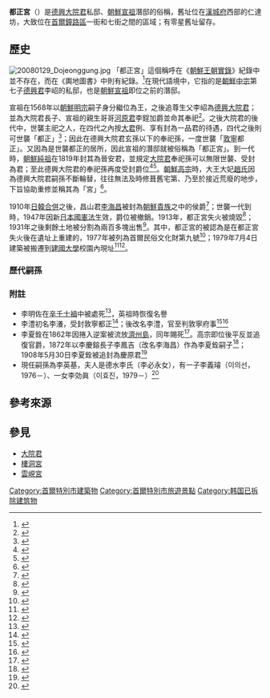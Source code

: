 '''都正宮'''（{{kor|k=도정궁}}）是[[德興大院君|德興大院君]]私邸、[[朝鮮宣祖|朝鮮宣祖]]潛邸的俗稱，舊址位在[[漢城府|漢城府]]西部的仁達坊，大致位在[[首爾|首爾]][[鐘路區|鐘路區]]{{link-ko|仁王山路|인왕산로}}一街和{{link-ko|社稷路|사직로 (서울)}}七街之間的區域；有零星舊址留存。

==歷史==
[[File:20080129_Dojeonggung.jpg|thumb]]
「都正宮」這個稱呼在《[[朝鮮王朝實錄|朝鮮王朝實錄]]》紀錄中並不存在，而在《輿地圖書》中則有紀錄。<ref>{{cite book|title=《輿地圖書》上·補遺篇(京兆, 松都, 水原)|author=洪良漢|year=1973年|publisher=國史編纂委員會|url=http://db.history.go.kr/item/level.do?setId=1&itemId=sa&synonym=off&chinessChar=on&page=1&pre_page=1&brokerPagingInfo=&position=0&levelId=sa_036_0060_0010_0120|accessdate=2020-07-16|archivedate=2020-07-19|archiveurl=https://web.archive.org/web/20200719024707/http://db.history.go.kr/item/level.do?setId=1&itemId=sa&synonym=off&chinessChar=on&page=1&pre_page=1&brokerPagingInfo=&position=0&levelId=sa_036_0060_0010_0120|dead-url=no}}</ref>在現代語境中，它指的是[[朝鮮中宗|朝鮮中宗]]第七子[[德興大院君|德興君]]李岹的私邸，也是[[朝鮮宣祖|朝鮮宣祖]]即位之前的潛邸。

宣祖在1568年以[[朝鮮明宗|朝鮮明宗]]嗣子身分繼位為王，之後追尊生父李岹為[[德興大院君|德興大院君]]；並為大院君長子、宣祖的親生哥哥[[河原君|河原君]]李鋥加爵並命其奉祀<ref>{{cite web|title=덕흥군을 대원군으로 삼고, 하원군 이정에게는 작위 1급을 가하고 전토와 장획을 주다|url=http://sillok.history.go.kr/id/wnb_10211001_001|accessdate=2020-07-05|archiveurl=https://web.archive.org/web/20200705190601/http://sillok.history.go.kr/id/wnb_10211001_001|archivedate=2020-07-05|dead-url=no|quote=宣祖2年11月1日，第1條}}</ref>。之後大院君的後代中，世襲主祀之人，在四代之內按[[大君_(朝鮮)|大君]]例、享有封為一品君的待遇，四代之後則可世襲「都正」<ref>{{cite web|title=진성군과 예조가 덕흥 대원군의 제례에 대한 것을 논의하다|url=http://sillok.history.go.kr/id/wpa_10407027_001|accessdate=2020-07-05|archiveurl=https://web.archive.org/web/20200705151816/http://sillok.history.go.kr/id/wpa_10407027_001|archivedate=2020-07-05|dead-url=no|quote=仁祖4年7月27日}}</ref>；因此在德興大院君玄孫以下的奉祀孫，一度世襲「[[敦寧府|敦寧]]都正」。又因為是世襲都正的居所，因此宣祖的潛邸就被俗稱為「都正宮」。到{{link-ko|李彦植|이언식}}一代時，[[朝鮮純祖|朝鮮純祖]]在1819年封其為晉安君，並規定[[大院君|大院君]]奉祀孫可以無限世襲、受封為君；至此德興大院君的奉祀孫再度受封爵位<ref>{{cite web|title=김희순을 경기 관찰사,이언식을 진안군으로 삼다|url=http://sillok.history.go.kr/id/wwa_11902029_004|accessdate=2020-07-05|archiveurl=https://web.archive.org/web/20200705151818/http://sillok.history.go.kr/id/wwa_11902029_004|archivedate=2020-07-05|dead-url=no|quote=純祖19年2月29日，第4條}}</ref><ref>{{cite web |title=《純祖實錄》22卷，純祖十九年（1819）二月十五日 |url=http://sillok.history.go.kr/id/wwa_11902015_001}}</ref>。[[朝鮮高宗|朝鮮高宗]]時，大王大妃[[神貞王后|趙氏]]因為德興大院君嗣孫不斷輪替，往往無法及時修葺舊宅第、乃至於接近荒廢的地步，下旨協助重修並稱其為「宮」<ref>{{cite web|title=대왕대비가 덕흥 대원군의 집을 수리하라고 명하다|url=http://sillok.history.go.kr/id/wza_10201010_002|accessdate=2020-07-05|archiveurl=https://web.archive.org/web/20200706192917/http://sillok.history.go.kr/id/wza_10201010_002|archivedate=2020-07-06|dead-url=no|quote=高宗2年1月10日，第2條}}</ref>。

1910年[[日韓合併|日韓合併]]之後，昌山君[[李海昌|李海昌]]被封為[[朝鮮貴族_(日治時期)|朝鮮貴族]]之中的侯爵<ref>{{cite web|title=이재완, 이재각, 이해창 등에게 귀족의 칭호를 주다|url=http://sillok.history.go.kr/id/kzc_10310007_001|accessdate=2020-07-05|archiveurl=https://web.archive.org/web/20200709054249/http://sillok.history.go.kr/id/kzc_10310007_001|archivedate=2020-07-09|dead-url=no}}</ref>；世襲一代到{{link-ko|李德柱|이덕주 (1887년)}}時，1947年因新[[日本國憲法|日本國憲法]]生效，爵位被撤銷。1913年，都正宮失火被燒毀<ref>{{cite news|title=都正宮(京城 北部 社稷洞 侯爵 李海昌家)이 失火로 燒燼되다.|url=http://db.history.go.kr/item/level.do?setId=1&itemId=su&synonym=off&chinessChar=on&page=1&pre_page=1&brokerPagingInfo=&position=0&levelId=su_002_1913_12_03_0060|accessdate=2020-07-16|work={{link-ja|每日新報 (朝鮮)|毎日新報|每日申報}}|date=1913-12-03|archivedate=2020-07-17|archiveurl=https://web.archive.org/web/20200717010419/http://db.history.go.kr/item/level.do?setId=1&itemId=su&synonym=off&chinessChar=on&page=1&pre_page=1&brokerPagingInfo=&position=0&levelId=su_002_1913_12_03_0060|dead-url=no}}</ref>；1931年之後剩餘土地被分割為兩百多塊出售<ref>{{cite web|title=[서울스토리]역사의 질곡속으로 사라진 조선 왕실의 본가 '도정궁 옛터'|url=https://www.asiae.co.kr/article/2013052310334273580|accessdate=2020-07-05|author1=이규성|website=亞洲經濟日報}}</ref>。其中，都正宮的{{link-ko|慶原堂|도정궁 경원당}}被認為是在都正宮失火後在遺址上重建的，1977年被列為首爾民俗文化財第九號<ref>{{cite web|title=도정궁경원당 (都正宮 慶原堂)|url=http://www.heritage.go.kr/heri/cul/culSelectDetail.do?VdkVgwKey=24,00090000,11&pageNo=1_1_1_1|accessdate=2020-07-05|website=국가문화유산포털}}</ref>；1979年7月4日建築被搬遷到[[建國大學|建國大學]]校園內現址<ref>{{cite news|title=都正宮(도정궁) 慶原堂(경원당)을 보며 태종의 낙천정 이궁을 떠올리다|url=http://www.sgilbo.kr/news/articleView.html?idxno=21247|accessdate=2020-07-05|agency=성광일보|date=2018-11-15|archivedate=2020-07-05|archiveurl=https://web.archive.org/web/20200705221606/http://www.sgilbo.kr/news/articleView.html?idxno=21247|dead-url=no}}</ref><ref>{{cite news|author1=김하연|title=문화재 '도정궁 경원당' 복원 준공식|url=https://www.veritas-a.com/news/articleView.html?idxno=30455|accessdate=2020-07-05|date=2014-10-21|archivedate=2020-07-05|archiveurl=https://web.archive.org/web/20200705221004/https://www.veritas-a.com/news/articleView.html?idxno=30455|dead-url=no}}</ref>。

===歷代嗣孫===
{{chart top|width=80%|collapsed=yes|都正宮嗣孫世系圖}}
{{chart/start|align=center}}
{{chart| | | | | 01 | |01=<small>(1530-1559)</small><br>[[德興大院君|德興大院君]]<br>李岹
|boxstyle_ 01=border-width:1px;
}}
{{chart| | | | | |!| | |}}
{{chart| | | | | 01 | |01=<small>(1545-1597)</small><br>'''[[河原君|河原君]]'''<br>李鋥}}
{{chart| | | | | |!| | |}}
{{chart| | | | | 01 | |01=<small>(1562-1615)</small><br>'''[[唐恩君|唐恩君]]'''<br>李引齡}}
{{chart| | | | | |)|-|-|-|.| |}}
{{chart| | | | | 01 | | 02 | |01=<small>(1579-1618)</small><br>'''[[凝川君|凝川君]]'''<br>李潡|02=<small>(1585-1658)</small><br>{{link-ko|密山君|밀산군}}<br>李澯
|boxstyle_ 02=border-width:1px;
}}
{{chart| |,|-|-|-|(| | | |!| |}}
{{chart| 01 | | 02 | | 03 | |01=<small>(1601-1671)</small><br>敦寧都正<br>'''[[李挺漢|李挺漢]]'''|02=<small>(1614-1677)</small><br>吏判<br>[[李錫漢|李錫漢]]|03=<small>(1609-1668)</small><br>參判<br>{{link-ko|李翊漢 (忠清監司)|이익한|李翊漢}}
|boxstyle_ 02=border-width:1px;
|boxstyle_ 03=border-width:1px;
}}
{{chart| |L|~|~|7|!| | | |!| |}}
{{chart| | | | | 01 | | 02 | |01=<small>(1640-1718)</small><br>敦寧都正<br>'''{{link-ko|李弘逸|이홍일}}'''|02=<small>(1632-?)</small><br>李弘遇
|boxstyle_ 02=border-width:1px;
}}
{{chart| | | | | |!| | | |!| |}}
{{chart| | | | | 01 | | 02 | |01=<small>(1661-1721)</small><br>敦寧都正<br>'''{{link-ko|李世禎|이세정}}'''|02=<small>(1652-?)</small><br>李載克
|boxstyle_ 02=border-width:1px;
}}
{{chart| |,|-|-|-|(| | | |!| |}}
{{chart| 01 | | 02 | | 03 | |01=<small>(1681-1722)</small><br>'''{{link-ko|李明佐|이명좌}}'''|02=<small>(1685-1727)</small><br>敦寧都正<br>'''{{link-ko|李明會|이명회}}'''|03=<small>(1669-?)</small><br>李舜賢
|boxstyle_ 03=border-width:1px;
}}
{{chart| | | | | |!| | | |!| |}}
{{chart| | | | | 01 | | 02 | |01=<small>(1706-1759)</small><br>敦寧都正<br>'''{{link-ko|李亨宗|이형종 (1706년)}}'''|02=<small>(1722-1770)</small><br>李思健
|boxstyle_ 02=border-width:1px;
}}
{{chart| |,|-|-|-|(| | | |!| |}}
{{chart| 01 | | 02 | | 03 | |01=<small>(1727-1795)</small><br>敦寧都正<br>'''{{link-ko|李澧|이풍 (조선)}}'''|02=<small>(1731-1748)</small><br>{{link-ko|達善君|달선군}}<br>李泳|03=<small>(1748-?)</small><br>李述存
|boxstyle_ 02=border-width:1px;
|boxstyle_ 03=border-width:1px;
}}
{{chart| |)|-|-|.|:| | | |!| |}}
{{chart| 01 | | 02 | | 03 | |01=<small>(1752-1819)</small><br>'''{{link-ko|晉安君|진안군 (왕족)}}'''<br>李彥植|02=<small>(1753-1817)</small><br>蔭牧使<br>李民植|03=<small>(1785-?)</small><br>李觀植
|boxstyle_ 02=border-width:1px;
|boxstyle_ 03=border-width:1px;
}}
{{chart| |:|,|-|-|(| | | |!| |}}
{{chart| 01 | | 02 | | 03 | |01=<small>(1771-1830)</small><br>'''{{link-ko|完城君|진안군 (왕족)}}'''<br>李爔|02=<small>(1773-1820)</small><br>通德郞<br>{{link-ko|李𪸛|이옥 (1773년)}}|03=<small>(1804-1880)</small><br>都正<br>李華應
|boxstyle_ 02=border-width:1px;
|boxstyle_ 03=border-width:1px;
}}
{{chart| |L|~|~|7|!| | | |!| |}}
{{chart| | | | | 01 | | 02 | |01=<small>(1805-1843)</small><br>'''{{link-ko|完昌君|완창군}}'''<br>李時仁|02=<small>(1825-1881)</small><br>李載衡
|boxstyle_ 02=border-width:1px;
}}
{{chart| | | | | |!| | | |!| |}}
{{chart| | | | | 01 | | 02 | |01=<small>(1842-1862)</small><br>'''{{link-ko|李夏銓|이하전|慶原君}}'''<br>李夏銓|02=<small>(1848-1919)</small><br>參奉<br>李慶鎔
|boxstyle_ 02=border-width:1px;
}}
{{chart| | | | | |L|~|~|7|!| |}}
{{chart| | | | | | | | | 01 | |01=<small>(1865-1945)</small><br>'''[[李海昌|昌山君]]'''<br>李海昌}}
{{chart| | | | | | | | | |!| |}}
{{chart| | | | | | | | | 01 | |01=<small>(1887-1962)</small><br>侯爵<br>'''{{link-ko|李德柱|이덕주 (1887년)}}'''}}
{{chart| | | | | | | | | |!| |}}
{{chart| | | | | | | | | 01 | |01=<small>(1918-1950)</small><br>李愚甲
|boxstyle_ 01=border-width:1px;
}}
{{chart| | | | | | | | | |!| |}}
{{chart| | | | | | | | | 01 | |01=<small>(1946-)</small><br>'''李英基'''}}
{{chart| | | | | | | | | |!| |}}
{{chart| | | | | | | | | 01 | |01=<small>(1976-)</small><br>李義璿
|boxstyle_ 01=border-width:1px;
}}
{{chart/end}}
{{chart bottom}}

===附註===
* 李明佐在[[辛壬士禍|辛壬士禍]]中被處死<ref name="sjw1722">{{cite web|title=李明佐를 不待時로 行刑하기를 청하는 鞫廳의 계|url=http://sjw.history.go.kr/id/SJW-E02080170-00700|accessdate=2020-07-06|archiveurl=https://web.archive.org/web/20200708193746/http://sjw.history.go.kr/id/SJW-E02080170-00700|archivedate=2020-07-08|dead-url=no|website=[[承政院日記|承政院日記]]}}</ref>，英祖時恢復名譽
* 李澧初名李瀁，受封敦寧都正<ref name="sl1">{{cite web|title=흥덕 대원군의 봉사손 돈녕 도정에게 한 자급을 더할 것을 명하다|url=http://sillok.history.go.kr/id/wua_14606026_002|accessdate=2020-07-06|archiveurl=https://web.archive.org/web/20200706095245/http://sillok.history.go.kr/id/wua_14606026_002|archivedate=2020-07-06|dead-url=no|quote=英祖47年6月26日，第2條}}</ref>；後改名李澧，官至判敦寧府事<ref name="sl2">{{cite web|title=판돈녕부사 이풍이 죽다. 예조가 대원군의 주사자 이희에 관한 변통에 대해 아뢰다|url=http://sillok.history.go.kr/id/wva_11907007_005|accessdate=2020-07-06|archiveurl=https://web.archive.org/web/20200706014257/http://sillok.history.go.kr/id/wva_11907007_005|archivedate=2020-07-06|dead-url=no|quote=正祖19年7月7日，第5條}}</ref><ref name="jb">{{cite web|title=全州李氏德興大院君曾孫豊萊君派譜·子孫錄上卷|url=https://www.familysearch.org/search/catalog/2385991|accessdate=2020-07-06|quote=第30頁}}</ref>
* 李夏銓在1862年因捲入逆案被流放[[濟州島|濟州島]]，同年賜死<ref>{{cite web|title=이하전에게 사사하게 하다|url=http://sillok.history.go.kr/id/wya_11308011_002|accessdate=2020-07-06|archiveurl=https://web.archive.org/web/20200706061238/http://sillok.history.go.kr/id/wya_11308011_002|archivedate=2020-07-06|dead-url=no|quote=哲宗13年8月11日，第2條}}</ref>。高宗即位後平反並追復官爵，1872年以李慶鎔長子李鳳吉（改名李海昌）作為李夏銓嗣子<ref>{{cite web|title=덕흥 대원군의 사손으로 이봉길을 정하다|url=http://sillok.history.go.kr/id/wza_10907030_001|accessdate=2020-07-06|archiveurl=https://web.archive.org/web/20200706061245/http://sillok.history.go.kr/id/wza_10907030_001|archivedate=2020-07-06|dead-url=no|quote=高宗9年7月30日}}</ref>；1908年5月30日李夏銓被追封為慶原君<ref>{{cite web|title=이하전을 경원군의 작위를 계승하게 하다|url=http://sillok.history.go.kr/id/wzb_10105030_001|accessdate=2020-07-06|archiveurl=https://web.archive.org/web/20200706061246/http://sillok.history.go.kr/id/wzb_10105030_001|archivedate=2020-07-06|dead-url=no}}</ref>
* 現任嗣孫為李英基，夫人是德水李氏（李必永女），有一子李義璿（이의선，1976－）、一女李効眞（이효진，1979－）<ref>{{cite web|title=(도정궁) 제17대 이영기(李英基, 1946년- ) - 덕흥대원군 대종손|url=https://blog.naver.com/micro21c/20145657776|accessdate=2020-07-06}}</ref>

==參考來源==
{{Reflist|25em}}

==參見==
* [[大院君|大院君]]
* [[樓洞宮|樓洞宮]]
* [[雲峴宮|雲峴宮]]

[[Category:首爾特別市建築物|Category:首爾特別市建築物]]
[[Category:首爾特別市旅遊景點|Category:首爾特別市旅遊景點]]
[[Category:韩国已拆除建筑物|Category:韩国已拆除建筑物]]